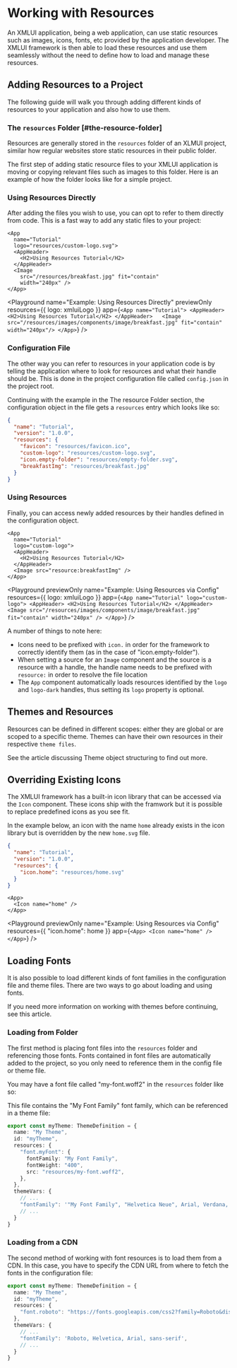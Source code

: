 
# Working with Resources

An XMLUI application, being a web application, can use static resources such as images, icons, fonts, etc provided by the application developer.
The XMLUI framework is then able to load these resources and use them seamlessly without the need to define how to load and manage these resources.

## Adding Resources to a Project

The following guide will walk you through adding different kinds of resources to your application and also how to use them.

### The `resources` Folder [#the-resource-folder]

Resources are generally stored in the `resources` folder of an XLMUI project, similar how regular websites store static resources in their public folder.

The first step of adding static resource files to your XMLUI application is moving or copying relevant files such as images to this folder.
Here is an example of how the folder looks like for a simple project.

<FileTree>
  <FileTree.Folder name="resources" defaultOpen>
    <FileTree.File name="favicon.ico" />
    <FileTree.File name="custom-logo.svg" />
    <FileTree.File name="empty-folder.svg" />
    <FileTree.File name="hero-img.jpg" />
    <FileTree.File name="my-font.woff2" />
  </FileTree.Folder>
</FileTree>

### Using Resources Directly

After adding the files you wish to use, you can opt to refer to them directly from code.
This is a fast way to add any static files to your project:

```ueml copy filename="Main.xmlui"
<App
  name="Tutorial"
  logo="resources/custom-logo.svg">
  <AppHeader>
    <H2>Using Resources Tutorial</H2>
  </AppHeader>  
  <Image 
    src="/resources/breakfast.jpg" fit="contain" 
    width="240px" />
</App>
```

<Playground
  name="Example: Using Resources Directly"
  previewOnly
  resources={{ logo: xmluiLogo }}
  app={`
  <App
    name="Tutorial">
    <AppHeader>
      <H2>Using Resources Tutorial</H2>
    </AppHeader>  
    <Image src="/resources/images/components/image/breakfast.jpg" fit="contain" width="240px"/>
  </App>
  `}
/>

### Configuration File

The other way you can refer to resources in your application code is by telling the application where to look for resources and what their handle should be.
This is done in the project configuration file called `config.json` in the project root.

Continuing with the example in the <SmartLink href="#the-resource-folder">The resource Folder</SmartLink> section,
the configuration object in the file gets a `resources` entry which looks like so:

```json copy filename="config.json"
{
  "name": "Tutorial",
  "version": "1.0.0",
  "resources": {
    "favicon": "resources/favicon.ico",
    "custom-logo": "resources/custom-logo.svg",
    "icon.empty-folder": "resources/empty-folder.svg",
    "breakfastImg": "resources/breakfast.jpg"
  }
}
```

### Using Resources

Finally, you can access newly added resources by their handles defined in the configuration object.

```ueml copy filename="Main.xmlui"
<App
  name="Tutorial"
  logo="custom-logo">
  <AppHeader>
    <H2>Using Resources Tutorial</H2>
  </AppHeader>  
  <Image src="resource:breakfastImg" />
</App>
```

<Playground
  previewOnly
  name="Example: Using Resources via Config"
  resources={{ logo: xmluiLogo }}
  app={`
  <App
    name="Tutorial"
    logo="custom-logo">
    <AppHeader>
      <H2>Using Resources Tutorial</H2>
    </AppHeader>  
    <Image src="/resources/images/components/image/breakfast.jpg" fit="contain" width="240px" />
  </App>
  `}
/>

A number of things to note here:

- Icons need to be prefixed with `icon.` in order for the framework to correctly identify them (as in the case of "icon.empty-folder").
- When setting a source for an `Image` component and the source is a resource with a handle, the handle name needs to be prefixed with `resource:` in order to resolve the file location
- The `App` component automatically loads resources identified by the `logo` and `logo-dark` handles, thus setting its `logo` property is optional.

## Themes and Resources

Resources can be defined in different scopes: either they are global or are scoped to a specific theme.
Themes can have their own resources in their respective `theme files`.

See the article discussing <SmartLink href={THEMES_WHAT_A_THEME_CONTAINS}>Theme object structuring</SmartLink> to find out more.

## Overriding Existing Icons

The XMLUI framework has a built-in icon library that can be accessed via the `Icon` component.
These icons ship with the framwork but it is possible to replace predefined icons as you see fit.

In the example below, an icon with the name `home` already exists in the icon library but is overridden by the new `home.svg` file.

```json copy filename="config.json"
{
  "name": "Tutorial",
  "version": "1.0.0",
  "resources": {
    "icon.home": "resources/home.svg"
  }
}
```

```ueml copy filename="Main.xmlui"
<App>
  <Icon name="home" />
</App>
```

<Playground
  previewOnly
  name="Example: Using Resources via Config"
  resources={{ "icon.home": home }}
  app={`
  <App>
    <Icon name="home" />
  </App>
  `}
/>

## Loading Fonts

It is also possible to load different kinds of font families in the configuration file and theme files.
There are two ways to go about loading and using fonts.

If you need more information on working with themes before continuing, see <SmartLink href={THEMES}>this article</SmartLink>.

### Loading from Folder

The first method is placing font files into the `resources` folder and referencing those fonts.
Fonts contained in font files are automatically added to the project, so you only need to reference them in the config file or theme file.

You may have a font file called "my-font.woff2" in the `resources` folder like so:

<FileTree>
  <FileTree.Folder name="resources" defaultOpen>
    <FileTree.File name="my-font.woff2" />
  </FileTree.Folder>
</FileTree>

This file contains the "My Font Family" font family, which can be referenced in a theme file:

```ts filename="my-theme.ts" {5-9, 14}
export const myTheme: ThemeDefinition = {
  name: "My Theme",
  id: "myTheme",
  resources: {
    "font.myFont": {
      fontFamily: "My Font Family",
      fontWeight: "400",
      src: "resources/my-font.woff2",
    },
  },
  themeVars: {
    // ...
    "fontFamily": '"My Font Family", "Helvetica Neue", Arial, Verdana, sans-serif',
    // ...
  }
}
```

### Loading from a CDN

The second method of working with font resources is to load them from a CDN.
In this case, you have to specify the CDN URL from where to fetch the fonts in the configuration file:

```ts filename="my-theme.ts" {5, 9}
export const myTheme: ThemeDefinition = {
  name: "My Theme",
  id: "myTheme",
  resources: {
    "font.roboto": "https://fonts.googleapis.com/css2?family=Roboto&display=swap"
  },
  themeVars: {
    // ...
    "fontFamily": 'Roboto, Helvetica, Arial, sans-serif',
    // ...
  }
}
```
